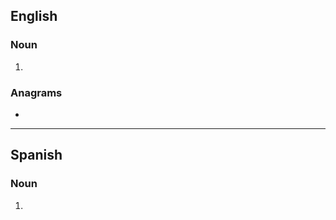 ==English==

===Noun===
{{head|en|noun plural form}}

# {{plural of|gulag|lang=en}}

===Anagrams===
* {{anagrams|en|a=agglsu|slugga}}

----

==Spanish==

===Noun===
{{head|es|noun plural form}}

# {{plural of|gulag|lang=es}}
